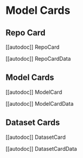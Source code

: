 # Model Cards

## Repo Card

[[autodoc]] RepoCard

[[autodoc]] RepoCardData

## Model Cards

[[autodoc]] ModelCard

[[autodoc]] ModelCardData

## Dataset Cards

[[autodoc]] DatasetCard

[[autodoc]] DatasetCardData
